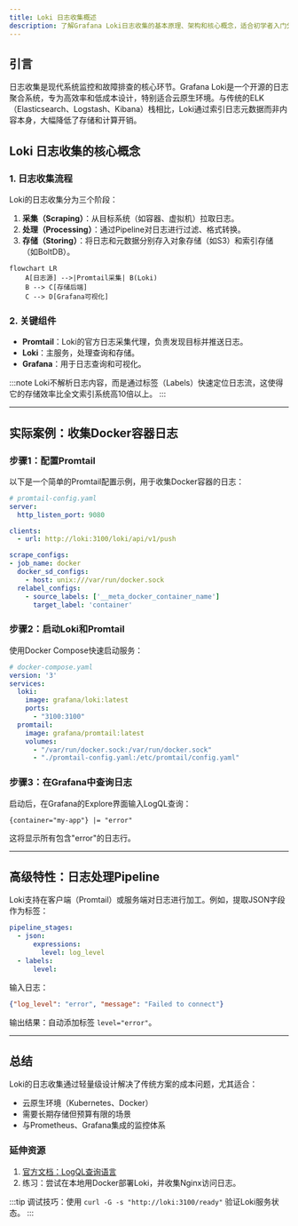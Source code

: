```yaml
---
title: Loki 日志收集概述
description: 了解Grafana Loki日志收集的基本原理、架构和核心概念，适合初学者入门分布式日志系统。
---
```


## 引言

日志收集是现代系统监控和故障排查的核心环节。Grafana Loki是一个开源的日志聚合系统，专为高效率和低成本设计，特别适合云原生环境。与传统的ELK（Elasticsearch、Logstash、Kibana）栈相比，Loki通过索引日志元数据而非内容本身，大幅降低了存储和计算开销。

## Loki 日志收集的核心概念

### 1. 日志收集流程
Loki的日志收集分为三个阶段：
1. **采集（Scraping）**：从目标系统（如容器、虚拟机）拉取日志。
2. **处理（Processing）**：通过Pipeline对日志进行过滤、格式转换。
3. **存储（Storing）**：将日志和元数据分别存入对象存储（如S3）和索引存储（如BoltDB）。

```mermaid
flowchart LR
    A[日志源] -->|Promtail采集| B(Loki)
    B --> C[存储后端]
    C --> D[Grafana可视化]
```

### 2. 关键组件
- **Promtail**：Loki的官方日志采集代理，负责发现目标并推送日志。
- **Loki**：主服务，处理查询和存储。
- **Grafana**：用于日志查询和可视化。

:::note
Loki不解析日志内容，而是通过标签（Labels）快速定位日志流，这使得它的存储效率比全文索引系统高10倍以上。
:::

---

## 实际案例：收集Docker容器日志

### 步骤1：配置Promtail
以下是一个简单的Promtail配置示例，用于收集Docker容器的日志：

```yaml
# promtail-config.yaml
server:
  http_listen_port: 9080

clients:
  - url: http://loki:3100/loki/api/v1/push

scrape_configs:
- job_name: docker
  docker_sd_configs:
    - host: unix:///var/run/docker.sock
  relabel_configs:
    - source_labels: ['__meta_docker_container_name']
      target_label: 'container'
```

### 步骤2：启动Loki和Promtail
使用Docker Compose快速启动服务：

```yaml
# docker-compose.yaml
version: '3'
services:
  loki:
    image: grafana/loki:latest
    ports:
      - "3100:3100"
  promtail:
    image: grafana/promtail:latest
    volumes:
      - "/var/run/docker.sock:/var/run/docker.sock"
      - "./promtail-config.yaml:/etc/promtail/config.yaml"
```

### 步骤3：在Grafana中查询日志
启动后，在Grafana的Explore界面输入LogQL查询：
```logql
{container="my-app"} |= "error"
```
这将显示所有包含"error"的日志行。

---

## 高级特性：日志处理Pipeline

Loki支持在客户端（Promtail）或服务端对日志进行加工。例如，提取JSON字段作为标签：

```yaml
pipeline_stages:
  - json:
      expressions:
        level: log_level
  - labels:
      level:
```

输入日志：
```json
{"log_level": "error", "message": "Failed to connect"}
```
输出结果：自动添加标签 `level="error"`。

---

## 总结

Loki的日志收集通过轻量级设计解决了传统方案的成本问题，尤其适合：
- 云原生环境（Kubernetes、Docker）
- 需要长期存储但预算有限的场景
- 与Prometheus、Grafana集成的监控体系

### 延伸资源
1. [官方文档：LogQL查询语言](https://grafana.com/docs/loki/latest/logql/)
2. 练习：尝试在本地用Docker部署Loki，并收集Nginx访问日志。

:::tip
调试技巧：使用 `curl -G -s "http://loki:3100/ready"` 验证Loki服务状态。
:::